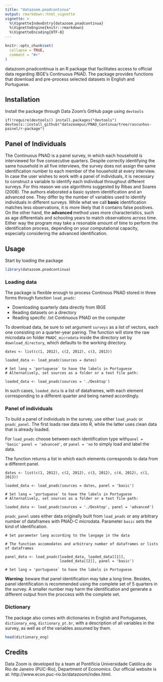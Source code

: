 ```yaml
---
title: "datazoom.pnadcontinua"
output: rmarkdown::html_vignette
vignette: >
  %\VignetteIndexEntry{datazoom.pnadcontinua}
  %\VignetteEngine{knitr::rmarkdown}
  %\VignetteEncoding{UTF-8}
---
```


```r
knitr::opts_chunk$set(
  collapse = TRUE,
  comment = "#>"
)
```

datazoom.pnadcontinua is an R package that facilitates access to official data 
regarding IBGE's Continuous PNAD. The package provides functions that download 
and pre-process selected datasets in English and Portuguese.

## Installation

Install the package through Data Zoom's GitHub page using ```devtools```

```
if(!require(devtools)) install.packages("devtools")
devtools::install_github("datazoompuc/PNAD_Continua/tree/rascunhos-painel/r-package")
``` 

## Panel of Individuals

The Continuous PNAD is a panel survey, in which each household is interviewed for five consecutive quarters. Despite correctly identifying the same household in all five interviews, the survey does not assign the same identification number to each member of the household at every interview. In case the user wishes to work with a panel of individuals, it is necessary to construct a variable to identify each individual throughout different surveys. For this reason we use algorithms suggested by Ribas and Soares (2008). The authors elaborated a basic system identification and an advanced one. They differ by the number of variables used to identify individuals in different surveys. While what we call **basic** identification matches less observations, it is more likely
that it contains false positives.  On the other hand, the **advanced ** method uses more characteristics, such as age differentials and schooling years to match observations across time. Either way the program may take a resonable amount of time to perform the identification process, depending on your computational capacity, especially considering the advanced identification.

## Usage

Start by loading the package
```r
library(datazoom.pnadcontinua)
``` 

### Loading data

The package is flexible enough to process Continous PNAD stored in three forms through
function ```load_pnadc```:

* Downloading quarterly data directly from IBGE
* Reading datasets on a directory
* Reading specific .txt Continuous PNAD on the computer

To download data, be sure to set argument ```surveys``` as a list of vectors, each 
one consisting on a quarter-year pairing. The function will store the raw microdata
on folder ```PNADC_microdata``` inside the directory set by ```download_directory```,
which defaults to the working directory.

```
dates <- list(c(1, 2012), c(2, 2012), c(3, 2013))

loaded_data <- load_pnadc(sources = dates)

# Set lang = 'portuguese` to have the labels in Portuguese
# Alternatively, set sources as a folder or a text file path:

loaded_data <- load_pnadc(sources = './Desktop')
``` 

In such cases, ```loaded_data``` is a list of dataframes, with each element corresponding
to a different quarter and being named accordingly.

### Panel of individuals

To build a panel of individuals in the survey, use either ```load_pnadc``` or
```pnadc_panel```. The first loads raw data into R, while the latter uses clean data
that is already loaded.

For ```load_pnadc``` choose between each identification type
with```panel = 'basic'``` ```panel = 'advanced'```, or ```panel = 'no``` to simply
load and label the data.

The function returns a list in which each elements corresponds to data from a 
different panel.

```
dates <- list(c(1, 2012), c(2, 2012), c(3, 2012), c(4, 2012), c(1, 2013))

loaded_data <- load_pnadc(sources = dates, panel = 'basic')

# Set lang = 'portuguese` to have the labels in Portuguese
# Alternatively, set sources as a folder or a text file path:

loaded_data <- load_pnadc(sources = './Desktop', panel = 'advanced')
``` 

```pnadc_panel``` uses either data originally built from ```load_pnadc``` or any
arbitrary number of dataframes with PNAD-C microdata. Parameter ```basic``` sets
the kind of identification.

```
# Set parameter lang according to the langage in the data

# The function accomodates and arbitrary number of dataframes or lists of dataframes

panel_data <- load_pnadc(loaded_data, loaded_data[[1]],
                         loaded_data[[2]], panel = 'basic')

# Set lang = 'portuguese` to have the labels in Portuguese

``` 

**Warning**: beware that panel identification may take a long time. Besides,
panel identification is recommended using the complete set of 5 quarters in the survey.
A smaller number may harm the identification and generate a different output from
the proccess with the complete set.

### Dictionary

The package also comes with dictionaries in English and Portugueses,
```dictionary_eng```, ```dictionary_pt.br```, with a description of all variables in the
survey, as well as of the variables assumed by them.

```r
head(dictionary_eng)
``` 


## Credits

Data Zoom is developed by a team at Pontifícia Universidade Católica do Rio de Janeiro (PUC-Rio), Department of Economics. Our official website is at: http://www.econ.puc-rio.br/datazoom/index.html.




